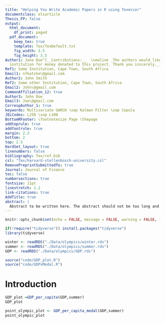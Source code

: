 ```yaml
---
title: "Helping You Write Academic Papers in R using Texevier"
documentclass: elsarticle
Thesis_FP: false
output:
  html_document:
    df_print: paged
  pdf_document:
    keep_tex: true
    template: Tex/TexDefault.txt
    fig_width: 3.5
    fig_height: 3.5
Author1: Jane Doe^[__Contributions:__  \newline _The authors would like to thank no
  institution for money donated to this project. Thank you sincerely._]
Ref1: Some Institution, Cape Town, South Africa
Email1: nfkatzke\@gmail.com
Author2: John Smith
Ref2: Some other Institution, Cape Town, South Africa
Email2: John\@gmail.com
CommonAffiliation_12: true
Author3: John Doe
Email3: Joe\@gmail.com
CorrespAuthor_1: true
keywords: Multivariate GARCH \sep Kalman Filter \sep Copula
JELCodes: L250 \sep L100
BottomRFooter: \footnotesize Page \thepage
addtoprule: true
addfootrule: true
margin: 2.3
bottom: 2
top: 2.5
HardSet_layout: true
linenumbers: false
bibliography: Tex/ref.bib
csl: "Tex/harvard-stellenbosch-university.csl"
RemovePreprintSubmittedTo: true
Journal: Journal of Finance
toc: false
numbersections: true
fontsize: 11pt
linestretch: 1.2
link-citations: true
AddTitle: true
abstract: |
  Abstract to be written here. The abstract should not be too long and should provide the reader with a good understanding what you are writing about. Academic papers are not like novels where you keep the reader in suspense. To be effective in getting others to read your paper, be as open and concise about your findings here as possible. Ideally, upon reading your abstract, the reader should feel he / she must read your paper in entirety.
---
```


<!-- First: Set your default preferences for chunk options: -->

<!-- If you want a chunk's code to be printed, set echo = TRUE. message = FALSE stops R printing ugly package loading details in your final paper too. I also suggest setting warning = FALSE and checking for warnings in R, else you might find ugly warnings in your paper. -->

```r
knitr::opts_chunk$set(echo = FALSE, message = FALSE, warning = FALSE, fig.width = 6, fig.height = 5, fig.pos="H", fig.pos = 'H')

if(!require("tidyverse")) install.packages("tidyverse")
library(tidyverse)

winter <- readRDS("./Data/olympics/winter.rds") 
summer <- readRDS("./Data/olympics/summer.rds") 
GDP <- readRDS("./Data/olympics/GDP.rds")
```


```r

source("code/GDP_plot.R")
source("code/GDPvMedal.R")
```



<!-- ############################## -->
<!-- # Start Writing here: -->
<!-- ############################## -->

# Introduction \label{Introduction}


```r
GDP_plot =GDP_per_capita(GDP,summer)
GDP_plot
```

```r
point_olympic_plot <- GDP_per_capita_medal(GDP,summer)
point_olympic_plot
```

